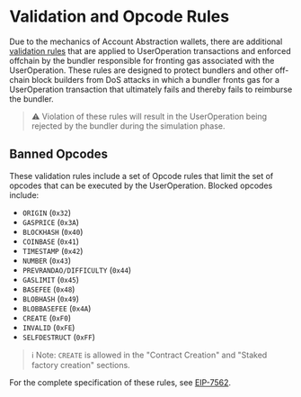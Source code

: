 # Validation and Opcode Rules

Due to the mechanics of Account Abstraction wallets, there are additional [validation rules](https://eips.ethereum.org/EIPS/eip-7562) that are applied to UserOperation transactions and enforced offchain by the bundler responsible for fronting gas associated with the UserOperation.
These rules are designed to protect bundlers and other off-chain block builders from DoS attacks in which a bundler fronts gas for a UserOperation transaction that ultimately fails and thereby fails to reimburse the bundler.

> ⚠️ Violation of these rules will result in the UserOperation being rejected by the bundler during the simulation phase.

## Banned Opcodes

These validation rules include a set of Opcode rules that limit the set of opcodes that can be executed by the UserOperation. Blocked opcodes include:

- `ORIGIN` (`0x32`)
- `GASPRICE` (`0x3A`)
- `BLOCKHASH` (`0x40`)
- `COINBASE` (`0x41`)
- `TIMESTAMP` (`0x42`)
- `NUMBER` (`0x43`)
- `PREVRANDAO/DIFFICULTY` (`0x44`)
- `GASLIMIT` (`0x45`)
- `BASEFEE` (`0x48`)
- `BLOBHASH` (`0x49`)
- `BLOBBASEFEE` (`0x4A`)
- `CREATE` (`0xF0`)
- `INVALID` (`0xFE`)
- `SELFDESTRUCT` (`0xFF`)

> ℹ️ Note: `CREATE` is allowed in the "Contract Creation" and "Staked factory creation" sections.

For the complete specification of these rules, see [EIP-7562](https://eips.ethereum.org/EIPS/eip-7562).
